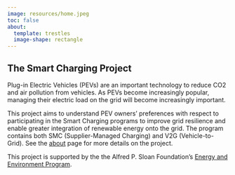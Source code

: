 ```yaml
---
image: resources/home.jpeg
toc: false
about:
  template: trestles
  image-shape: rectangle
---
```


## The Smart Charging Project

Plug-in Electric Vehicles (PEVs) are an important technology to reduce CO2 and air pollution from vehicles. As PEVs become increasingly popular, managing their electric load on the grid will become increasingly important.

This project aims to understand PEV owners' preferences with respect to participating in the Smart Charging programs to improve grid resilience and enable greater integration of renewable energy onto the grid. The program contains both SMC (Supplier-Managed Charging) and V2G (Vehicle-to-Grid). See the [about](./pages/about.html) page for more details on the project.

This project is supported by the the Alfred P. Sloan Foundation's [Energy and Environment Program](https://sloan.org/programs/research/energy-and-environment).
